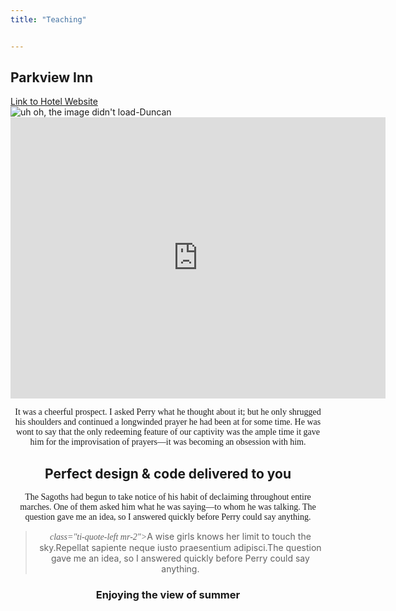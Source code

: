 ---
title: "Teaching"


---
			
```{=html}


<section class="single-block-wrapper section-padding">
	<div class="container">
		<div class="row justify-content-center">
			<div class="col-lg-10 col-md-10 col-sm-12 col-xs-12">
				<div class="single-post">
    <div class="post-header mb-5 text-center">
       
        <h2 class="post-title mt-2">
            Parkview Inn
        </h2>
         <div class="meta-cat">
            <a class="post-category font-extra text-color text-uppercase font-sm letter-spacing-1" href="https://www.inntfalls.com/rooms/parkview">Link to Hotel Website</a>
        </div>
        <div class="post-featured-image mt-5">
            <img src="images/parkview.png" class="img-fluid w-100" alt="uh oh, the image didn't load-Duncan">
        </div>
    </div>
    <center><iframe src="https://www.google.com/maps/embed?pb=!1m18!1m12!1m3!1d797.2291846768311!2d-76.59846037058148!3d42.544863341067966!2m3!1f0!2f0!3f0!3m2!1i1024!2i768!4f13.1!3m3!1m2!1s0x89d09ad431253dd3%3A0x958c167b5216dae8!2sInn%20at%20Taughannock%20Falls!5e0!3m2!1sen!2sus!4v1720661780081!5m2!1sen!2sus" width="600" height="450" style="border:0;" allowfullscreen="" loading="lazy" referrerpolicy="no-referrer-when-downgrade"></iframe>
    <div class="post-body">
        <div class="entry-content">
            <p style="font-family:Coromant">It was a cheerful prospect. I asked Perry what he thought about it; but he only shrugged his shoulders and continued a longwinded prayer he had been at for some time. He was wont to say that the only redeeming feature of our captivity was the ample time it gave him for the improvisation of prayers—it was becoming an obsession with him.</p>
          <h2 class="mt-4 mb-3">Perfect design & code delivered to you</h2>
          <p style="font-family:Coromant"> The Sagoths had begun to take notice of his habit of declaiming throughout entire marches. One of them asked him what he was saying—to whom he was talking. The question gave me an idea, so I answered quickly before Perry could say anything.</p>
            <blockquote>
                <i style="font-family:Coromant"> class="ti-quote-left mr-2"></i>A wise girls knows her limit to touch the sky.Repellat sapiente neque iusto praesentium adipisci.The question gave me an idea, so I answered quickly before Perry could say anything.<i class="ti-quote-right ml-2"></i>
            </blockquote>

          
            <h3  class="mt-5 mb-3">Enjoying the view of summer</h3>

            
        </div>
        
       
        </div>
    </div>
</div>
				
			
    </div>
</div>



</body>
</html>
```